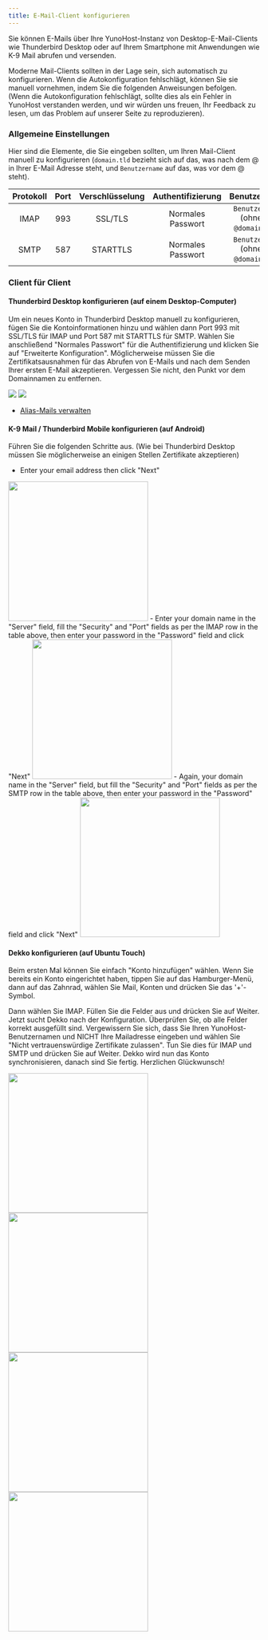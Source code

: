 ```yaml
---
title: E-Mail-Client konfigurieren
---
```



Sie können E-Mails über Ihre YunoHost-Instanz von Desktop-E-Mail-Clients wie Thunderbird Desktop oder auf Ihrem Smartphone mit Anwendungen wie K-9 Mail abrufen und versenden.

Moderne Mail-Clients sollten in der Lage sein, sich automatisch zu konfigurieren. Wenn die Autokonfiguration fehlschlägt, können Sie sie manuell vornehmen, indem Sie die folgenden Anweisungen befolgen. (Wenn die Autokonfiguration fehlschlägt, sollte dies als ein Fehler in YunoHost verstanden werden, und wir würden uns freuen, Ihr Feedback zu lesen, um das Problem auf unserer Seite zu reproduzieren).

### Allgemeine Einstellungen

Hier sind die Elemente, die Sie eingeben sollten, um Ihren Mail-Client manuell zu konfigurieren (`domain.tld` bezieht sich auf das, was nach dem @ in Ihrer E-Mail Adresse steht, und `Benutzername` auf das, was vor dem @ steht).

| Protokoll | Port | Verschlüsselung | Authentifizierung | Benutzername |
| :--:     | :-:  | :--:       | :--:            | :--:                                   |
| IMAP | 993 | SSL/TLS | Normales Passwort | `Benutzername` (ohne die `@domain.tld`) |
| SMTP | 587 | STARTTLS | Normales Passwort | `Benutzername` (ohne die `@domain.tld`) |

### Client für Client

<Tabs>
<TabItem value="thunderbird" label="Mozilla Thunderbird">

#### <SmallInline url='/img/icons/logo-thunderbird.png'/> Thunderbird Desktop konfigurieren (auf einem Desktop-Computer)

Um ein neues Konto in Thunderbird Desktop manuell zu konfigurieren, fügen Sie die Kontoinformationen hinzu und wählen dann Port 993 mit SSL/TLS für IMAP und Port 587 mit STARTTLS für SMTP. Wählen Sie anschließend "Normales Passwort" für die Authentifizierung und klicken Sie auf "Erweiterte Konfiguration". Möglicherweise müssen Sie die Zertifikatsausnahmen für das Abrufen von E-Mails und nach dem Senden Ihrer ersten E-Mail akzeptieren. Vergessen Sie nicht, den Punkt vor dem Domainnamen zu entfernen.

![](/img/softwares/thunderbird_config_1.png)
![](/img/softwares/thunderbird_config_2.png)

- [Alias-Mails verwalten](https://support.mozilla.org/de/kb/configuring-email-aliases)

</TabItem>
<TabItem value="k9" label="K-9 Mail (Thunderbird Mobile)">

#### <SmallInline url='/img/icons/logo-k9.png'/> K-9 Mail / Thunderbird Mobile konfigurieren (auf Android)

Führen Sie die folgenden Schritte aus. (Wie bei Thunderbird Desktop müssen Sie möglicherweise an einigen Stellen Zertifikate akzeptieren)

- Enter your email address then click "Next"

<img src="/img/softwares/thunderbird_mobile_config_1.png" alt='' width="280"/>
- Enter your domain name in the "Server" field, fill the "Security" and "Port" fields as per the IMAP row in the table above, then enter your password in the "Password" field and click "Next"


<img src="/img/softwares/thunderbird_mobile_config_2.png" alt='' width="280"/>
- Again, your domain name in the "Server" field, but fill the "Security" and "Port" fields as per the SMTP row in the table above, then enter your password in the "Password" field and click "Next"

  <img src="/img/softwares/thunderbird_mobile_config_3.png" alt='' width="280"/>

</TabItem>
<TabItem value="dekko" label="Dekko">

#### <SmallInline url='/img/icons/logo-dekko.png'/> Dekko konfigurieren (auf Ubuntu Touch)

Beim ersten Mal können Sie einfach "Konto hinzufügen" wählen. Wenn Sie bereits ein Konto eingerichtet haben, tippen Sie auf das Hamburger-Menü, dann auf das Zahnrad, wählen Sie Mail, Konten und drücken Sie das '+'-Symbol.

Dann wählen Sie IMAP. Füllen Sie die Felder aus und drücken Sie auf Weiter. Jetzt sucht Dekko nach der Konfiguration. Überprüfen Sie, ob alle Felder korrekt ausgefüllt sind. Vergewissern Sie sich, dass Sie Ihren YunoHost-Benutzernamen und NICHT Ihre Mailadresse eingeben und wählen Sie "Nicht vertrauenswürdige Zertifikate zulassen". Tun Sie dies für IMAP und SMTP und drücken Sie auf Weiter. Dekko wird nun das Konto synchronisieren, danach sind Sie fertig. Herzlichen Glückwunsch!

<img src="/img/softwares/dekko_config_1.png" width="280"/>
<img src="/img/softwares/dekko_config_2.png" width="280"/>
<img src="/img/softwares/dekko_config_3.png" width="280"/>
<img src="/img/softwares/dekko_config_4.png" width="280"/>
  </TabItem>
</Tabs>
